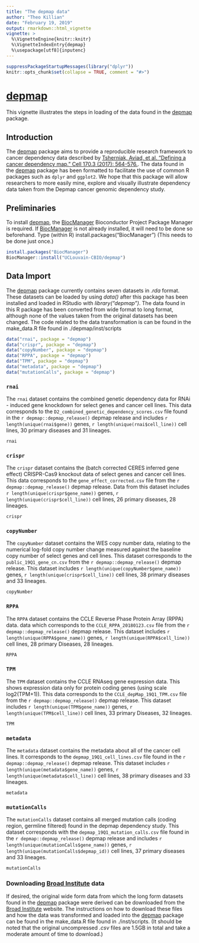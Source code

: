 ```yaml
---
title: "The depmap data"
author: "Theo Killian"
date: "February 19, 2019"
output: rmarkdown::html_vignette
vignette: >
  %\VignetteEngine{knitr::knitr}
  %\VignetteIndexEntry{depmap}
  %\usepackage[utf8]{inputenc}
---
```


```r
suppressPackageStartupMessages(library("dplyr"))
knitr::opts_chunk$set(collapse = TRUE, comment = "#>")
```

# [depmap](https://github.com/tfkillian/depmap/)

This vignette illustrates the steps in loading of the data found in the
[depmap](https://github.com/tfkillian/depmap/) package.

## Introduction {#sec:intro}

The [depmap](https://github.com/tfkillian/depmap/) package aims to provide a
reproducible research framework to cancer dependency data described by
[Tsherniak, Aviad, et al. "Defining a cancer dependency map." Cell 170.3 (2017):
564-576.](https://www.ncbi.nlm.nih.gov/pubmed/28753430). The data found in the
[depmap](https://github.com/tfkillian/depmap/) package has been formatted to
facilitate the use of common R packages such as `dplyr` and `ggplot2`. We hope
that this package will allow researchers to more easily mine, explore and
visually illustrate dependency data taken from the Depmap cancer genomic
dependency study.

## Preliminaries

To install [depmap](https://github.com/tfkillian/depmap/), the
[BiocManager](https://cran.r-project.org/web/packages/BiocManager/index.html)
Bioconductor Project Package Manager is required. If
[BiocManager](https://cran.r-project.org/web/packages/BiocManager/index.html) is
not already installed, it will need to be done so beforehand. Type (within R)
install.packages("BiocManager") (This needs to be done just once.)

```r
install.packages("BiocManager")
BiocManager::install("UCLouvain-CBIO/depmap")
```

## Data Import {#sec:data}

The [depmap](https://github.com/tfkillian/depmap/) package currently contains
seven datasets in *.rda* format. These datasets can be loaded by using *data()*
after this package has been installed and loaded in RStudio with
*library("depmap")*. The data found in this R package has been converted from
wide format to long format, although none of the values taken from the original
datasets has been changed. The code related to the data transformation is
can be found in the make_data.R file found in ./depmap/inst/scripts

```r
data("rnai", package = "depmap")
data("crispr", package = "depmap")
data("copyNumber", package = "depmap")
data("RPPA", package = "depmap")
data("TPM", package = "depmap")
data("metadata", package = "depmap")
data("mutationCalls", package = "depmap")
```

### `rnai`

The `rnai` dataset contains the combined genetic dependency data for RNAi -
induced gene knockdown for select genes and cancer cell lines. This data
corresponds to the `D2_combined_genetic_dependency_scores.csv` file found in the
`r depmap::depmap_release()` depmap release and includes `r length(unique(rnai$gene))`
genes, `r length(unique(rnai$cell_line))` cell lines, 30 primary diseases and 31
lineages.

```r
rnai
```

### `crispr`

The `crispr` dataset contains the (batch corrected CERES inferred gene effect)
CRISPR-Cas9 knockout data of select genes and cancer cell lines. This data
corresponds to the `gene_effect_corrected.csv` file from the `r depmap::depmap_release()`
depmap release. Data from this dataset includes `r length(unique(crispr$gene_name))`
genes, `r length(unique(crispr$cell_line))` cell lines, 26 primary diseases, 28
lineages.

```r
crispr
```

### `copyNumber`

The `copyNumber` dataset contains the WES copy number data, relating to the
numerical log-fold copy number change measured against the baseline copy number
of select genes and cell lines. This dataset corresponds to the
`public_19Q1_gene_cn.csv` from the `r depmap::depmap_release()` depmap release.
This dataset includes `r length(unique(copyNumber$gene_name))` genes,
`r length(unique(crispr$cell_line))` cell lines, 38 primary diseases and 33
lineages.

```r
copyNumber
```

### `RPPA`

The `RPPA` dataset contains the CCLE Reverse Phase Protein Array (RPPA) data.
data which corresponds to the `CCLE_RPPA_20180123.csv` file from the `r depmap::depmap_release()`
depmap release. This dataset includes `r length(unique(RPPA$gene_name))` genes,
`r length(unique(RPPA$cell_line))` cell lines, 28 primary Diseases, 28 lineages.

```r
RPPA
```

### `TPM`

The `TPM` dataset contains the CCLE RNAseq gene expression data. This shows
expression data only for protein coding genes (using scale log2(TPM+1)). This
data corresponds to the `CCLE_depMap_19Q1_TPM.csv` file from the `r depmap::depmap_release()` 
depmap release. This dataset includes `r length(unique(TPM$gene_name))` genes,
`r length(unique(TPM$cell_line))` cell lines, 33 primary Diseases, 32 lineages.

```r
TPM
```

### `metadata`

The `metadata` dataset contains the metadata about all of the cancer cell lines.
It corresponds to the `depmap_19Q1_cell_lines.csv` file found in the `r depmap::depmap_release()`
depmap release. This dataset includes `r length(unique(metadata$gene_name))`
genes, `r length(unique(metadata$cell_line))` cell lines, 38 primary diseases
and 33 lineages.

```r
metadata
```

### `mutationCalls`

The `mutationCalls` dataset contains all merged mutation calls (coding region,
germline filtered) found in the depmap dependency study. This dataset
corresponds with the `depmap_19Q1_mutation_calls.csv` file found in the `r depmap::depmap_release()`
depmap release and includes `r length(unique(mutationCalls$gene_name))` genes,
`r length(unique(mutationCalls$depmap_id))` cell lines, 37 primary diseases and
33 lineages.

```r
mutationCalls
```

### Downloading [Broad Institute](https://depmap.org/portal/download/) data

If desired, the original wide form data from which the long form datasets found
in the [depmap](https://github.com/tfkillian/depmap/) package were derived can
be downloaded from the [Broad Institute](https://depmap.org/portal/download/)
website. The instructions on how to download these files and how the data was
transformed and loaded into the [depmap](https://github.com/tfkillian/depmap/)
package can be found in the make_data.R file found in ./inst/scripts. (It should
be noted that the original uncompressed *.csv* files are 1.5GB in total and
take a moderate amount of time to download.)
